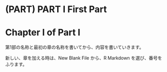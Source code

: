 # (PART) PART I First Part {-}
# Chapter I of Part I

第1部の名称と最初の章の名称を書いてから、内容を書いていきます。

新しい、章を加える時は、New Blank File から、R Markdown を選び、番号をふります。